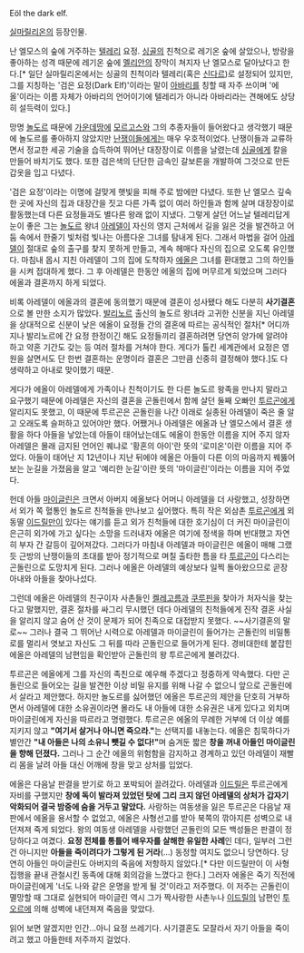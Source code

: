 Eöl the dark elf.

[[실마릴리온]]의 등장인물.

난 엘모스의 숲에 거주하는 [[텔레리]] 요정. [[싱골]]의 친척으로 레기온 숲에 살았으나, 방랑을 좋아하는 성격 때문에 레기온 숲에 [[멜리안]]의 장막이 쳐지자 난 엘모스로 달아났다고 한다.[* 일단 실마릴리온에서는 싱골의 친척이라 텔레리(혹은 [[신다르]])로 설정되어 있지만, 그를 지칭하는 '검은 요정(Dark Elf)'이라는 말이 [[아바리]]를 칭할 때 자주 쓰이며 '에올'이라는 이름 자체가 아바리의 언어이기에 텔레리가 아니라 아바리라는 견해에도 상당히 설득력이 있다.] 

망명 [[놀도르]] 때문에 [[가운데땅]]에 [[모르고스]]와 그의 추종자들이 들어왔다고 생각했기 때문에 놀도르를 좋아하지 않았지만 [[난쟁이]]들에게는 매우 우호적이었다. 난쟁이들과 교류하면서 정교한 세공 기술을 습득하여 뛰어난 대장장이로 이름을 날렸는데 [[싱골]]에게 칼을 만들어 바치기도 했다. 또한 검은색의 단단한 금속인 갈보른을 개발하여 그것으로 만든 갑옷을 입고 다녔다.

'검은 요정'이라는 이명에 걸맞게 햇빛을 피해 주로 밤에만 다녔다. 또한 난 엘모스 깊숙한 곳에 자신의 집과 대장간을 짓고 다른 가족 없이 여러 하인들과 함께 살며 대장장이로 활동했는데 다른 요정들과도 별다른 왕래 없이 지냈다. 그렇게 살던 어느날 텔레리답게 눈이 좋은 그는 [[놀도르]] 왕녀 [[아레델]]이 자신의 영지 근처에서 길을 잃은 것을 발견하고 어둠 속에서 한줄기 빛처럼 빛나는 아름다운 그녀를 탐내게 된다. 그래서 마법을 걸어 [[아레델]]이 절대로 숲의 출구를 찾지 못하게 만들고, 계속 헤매다 자신의 집으로 오도록 유인했다. 마침내 몹시 지친 아레델이 그의 집에 도착하자 [[에올]]은 그녀를 환대했고 그의 하인들을 시켜 접대하게 했다. 그 후 아레델은 한동안 에올의 집에 머무르게 되었으며 그러다 에올과 결혼까지 하게 되었다. 

비록 아레델이 에올과의 결혼에 동의했기 때문에 결혼이 성사됐다 해도 다분히 '''사기결혼'''으로 볼 만한 소지가 많았다. [[발리노르]] 출신의 놀도르 왕녀라 고귀한 신분을 지닌 아레델을 상대적으로 신분이 낮은 에올이 요정들 간의 결혼에 따르는 공식적인 절차[* 어디까지나 발리노르에 간 요정 한정이긴 해도 요정들끼리 결혼하려면 당연히 양가에 알려야 하고 약혼 기간도 갖는 등 여러 절차를 거쳐야 한다. 게다가 톨킨 세계관에서 요정은 영원을 살면서도 단 한번 결혼하는 운명이라 결혼은 그만큼 신중히 결정해야 했다.]도 다 생략하고 아내로 맞이했기 때문. 

게다가 에올이 아레델에게 가족이나 친척이기도 한 다른 놀도르 왕족을 만나지 말라고 요구했기 때문에 아레델은 자신의 결혼을 곤돌린에서 함께 살던 둘째 오빠인 [[투르곤]]에게 알리지도 못했고, 이 때문에 투르곤은 곤돌린을 나간 이래로 실종된 아레델이 죽은 줄 알고 오래도록 슬퍼하고 있어야만 했다. 어쨌거나 아레델은 에올과 난 엘모스에서 결혼 생활을 하다 아들을 낳았는데 아들이 태어났는데도 에올이 한동안 이름을 지어 주지 않자 아레델은 몰래 금지된 언어인 퀘냐로 '황혼의 아이'란 뜻의 '로미온'이란 이름을 지어 주었다. 아들이 태어난 지 12년이나 지난 뒤에야 에올은 아들이 다른 이의 마음까지 꿰뚫어보는 눈길을 가졌음을 알고 '예리한 눈길'이란 뜻의 '마이글린'이라는 이름을 지어 주었다.  

헌데 아들 [[마이글린]]은 크면서 아버지 에올보다 어머니 아레델을 더 사랑했고, 성장하면서 외가 쪽 혈통인 놀도르 친척들을 만나보고 싶어했다. 특히 작은 외삼촌 [[투르곤]]에게 외동딸 [[이드릴]]만이 있다는 얘기를 듣고 외가 친척들에 대한 호기심이 더 커진 마이글린이 은근히 외가에 가고 싶다는 소망을 드러내자 에올은 여기에 정색을 하며 반대했고 자연히 부자 간 갈등이 깊어져갔다. 그러다가 마침내 아레델과 마이글린은 에올이 매해 그랬듯 근방의 난쟁이들의 초대를 받아 정기적으로 며칠 출타한 틈을 타 [[투르곤]]이 다스리는 곤돌린으로 도망치게 된다. 그러나 에올은 아레델의 예상보다 일찍 돌아왔으므로 곧장 아내와 아들을 찾아나섰다.

그런데 에올은 아레델의 친구이자 사촌들인 [[켈레고름]]과 [[쿠루핀]]을 찾아가 처자식을 찾는다고 말했지만, 결혼 절차를 싸그리 무시했던 데다 아레델의 친척들에게 진작 결혼 사실을 알리지 않고 숨어 산 것이 문제가 되어 친족으로 대접받지 못했다. ~~사기결혼의 말로~~  그러나 결국 그 뛰어난 시력으로 아레델과 마이글린이 들어가는 곤돌린의 비밀통로를 멀리서 엿보고 자신도 그 뒤를 따라 곤돌린으로 들어가게 된다. 경비대한테 붙잡힌 에올은 아레델의 남편임을 확인받아 곤돌린의 왕 투르곤에게 불려갔다.

투르곤은 에올에게 그를 자신의 족친으로 예우해 주겠다고 정중하게 약속했다. 다만 곤돌린으로 들어오는 길을 발견한 이상 비밀 유지를 위해 나갈 수 없으니 앞으로 곤돌린에서 살라고 제안했다. 하지만 놀도르를 싫어했던 에올은 투르곤의 제안을 단호히 거부하면서 아레델에 대한 소유권이라면 몰라도 내 아들에 대한 소유권은 내게 있다고 외치며 마이글린에게 자신을 따르라고 명령했다. 투르곤은 에올의 무례한 거부에 더 이상 예를 지키지 않고 '''"여기서 살거나 아니면 죽으라."'''는 선택지를 내놓는다. 에올은 침묵하다가 별안간 '''"내 아들은 나의 소유니 뺏길 수 없다!"'''며 숨겨둔 짧은 '''창을 꺼내 아들인 마이글린을 향해 던졌다.''' 그러나 그 순간 에올의 위험함을 감지하고 경계하고 있던 아레델이 재빨리 몸을 날려 아들 대신 어깨에 창을 맞고 상처를 입었다.

에올은 다음날 판결을 받기로 하고 포박되어 끌려갔다. 아레델과 [[이드릴]]은 투르곤에게 자비를 구했지만 '''창에 독이 발라져 있었던 탓에 그리 크지 않던 아레델의 상처가 갑자기 악화되어 결국 밤중에 숨을 거두고 말았다.''' 사랑하는 여동생을 잃은 투르곤은 다음날 재판에서 에올을 용서할 수 없었고, 에올은 사형선고를 받아 북쪽의 깎아지른 성벽으로 내던져져 죽게 되었다. 왕의 여동생 아레델을 사랑했던 곤돌린의 모든 백성들은 판결이 정당하다고 여겼다. '''요정 전체를 통틀어 배우자를 살해한 유일한 사례'''인 데다, 일부러 그런 건 아니지만 '''아들을 죽이려다가 그렇게 된 거라'''(...) 동정할 여지도 없으니 당연하다. 당연히 아들인 마이글린도 아버지의 죽음에 저항하지 않았다.[* 다만 이드릴만이 이 사형 집행을 끝내 관철시킨 동족에 대해 회의감을 느꼈다고 한다.] 그러자 에올은 죽기 직전에 마이글린에게 '너도 나와 같은 운명을 받게 될 것'이라고 저주했다. 이 저주는 곤돌린이 멸망할 때 그대로 실현되어 마이글린 역시 그가 짝사랑한 사촌누나 [[이드릴]]의 남편인 [[투오르]]에 의해 성벽에 내던져져 죽음을 맞았다.

읽어 보면 알겠지만 인간...아니 요정 쓰레기다. 사기결혼도 모잘라서 자기 아들을 죽이려고 했고 아들한테 저주까지 걸었다. 
